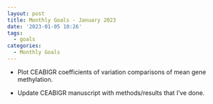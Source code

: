 ```yaml
---
layout: post
title: Monthly Goals - January 2023
date: '2023-01-05 10:26'
tags: 
  - goals
categories: 
  - Monthly Goals
---
```


- Plot CEABIGR coefficients of variation comparisons of mean gene methylation.

- Update CEABIGR manuscript with methods/results that I've done.

